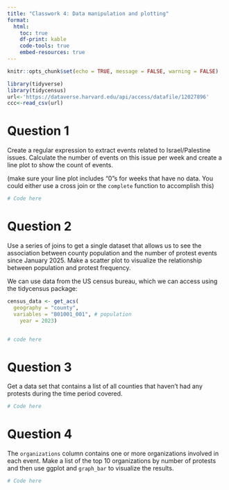 ```yaml
---
title: "Classwork 4: Data manipulation and plotting"
format:
  html:
    toc: true
    df-print: kable
    code-tools: true
    embed-resources: true
---
```


```r

knitr::opts_chunk$set(echo = TRUE, message = FALSE, warning = FALSE)

```


```r
library(tidyverse)
library(tidycensus)
url<-'https://dataverse.harvard.edu/api/access/datafile/12027896'
ccc<-read_csv(url)

```



# Question 1


Create a regular expression to extract events related to Israel/Palestine issues. Calculate the number of events on this issue per week and create a line plot to show the count of events.

(make sure your line plot includes "0"s for weeks that have no data. You could either use a cross join or the `complete` function to accomplish this)

```r
# Code here


```


# Question 2

Use a series of joins to get a single dataset that allows us to see the association between county population and the number of protest events since January 2025. Make a scatter plot to visualize the relationship between population and protest frequency.




We can use data from the US census bureau, which we can access using the tidycensus package:

```r

census_data <- get_acs(
  geography = "county",
  variables = "B01001_001", # population
    year = 2023)



```


```r
# code here

```

# Question 3

Get a data set that contains a list of all counties that haven't had any protests during the time period covered.


```r
# Code here

```


# Question 4

The `organizations` column contains one or more organizations involved in each event. Make a list of the top 10 organizations by number of protests and then use ggplot and `graph_bar` to visualize the results.


```r
# Code here

```

